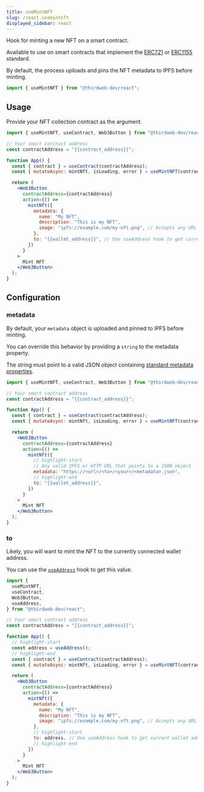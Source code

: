 ---
title: useMintNFT
slug: /react.usemintnft
displayed_sidebar: react
---


Hook for minting a new NFT on a smart contract.

Available to use on smart contracts that implement the [ERC721](/contractkit/interfaces/erc721)
or [ERC1155](/contractkit/interfaces/erc1155) standard.

By default, the process uploads and pins the NFT metadata to IPFS before minting.

```jsx
import { useMintNFT } from "@thirdweb-dev/react";
```

## Usage

Provide your NFT collection contract as the argument.

```jsx
import { useMintNFT, useContract, Web3Button } from "@thirdweb-dev/react";

// Your smart contract address
const contractAddress = "{{contract_address}}";

function App() {
  const { contract } = useContract(contractAddress);
  const { mutateAsync: mintNft, isLoading, error } = useMintNFT(contract);

  return (
    <Web3Button
      contractAddress={contractAddress}
      action={() =>
        mintNft({
          metadata: {
            name: "My NFT",
            description: "This is my NFT",
            image: "ipfs://example.com/my-nft.png", // Accepts any URL or File type
          },
          to: "{{wallet_address}}", // Use useAddress hook to get current wallet address
        })
      }
    >
      Mint NFT
    </Web3Button>
  );
}
```

## Configuration

### metadata

By default, your `metadata` object is uploaded and pinned to IPFS before minting.

You can override this behavior by providing a `string` to the metadata property.

The string must point to a valid JSON object containing [standard metadata properties](https://docs.opensea.io/docs/metadata-standards).

```jsx
import { useMintNFT, useContract, Web3Button } from "@thirdweb-dev/react";

// Your smart contract address
const contractAddress = "{{contract_address}}";

function App() {
  const { contract } = useContract(contractAddress);
  const { mutateAsync: mintNft, isLoading, error } = useMintNFT(contract);

  return (
    <Web3Button
      contractAddress={contractAddress}
      action={() =>
        mintNft({
          // highlight-start
          // Any valid IPFS or HTTP URL that points to a JSON object
          metadata: "https://<url>/<to>/<your>/<metadata>.json",
          // highlight-end
          to: "{{wallet_address}}",
        })
      }
    >
      Mint NFT
    </Web3Button>
  );
}
```

### to

Likely, you will want to mint the NFT to the currently connected wallet address.

You can use the [`useAddress`](/react/react.useAddress) hook to get this value.

```jsx
import {
  useMintNFT,
  useContract,
  Web3Button,
  useAddress,
} from "@thirdweb-dev/react";

// Your smart contract address
const contractAddress = "{{contract_address}}";

function App() {
  // highlight-start
  const address = useAddress();
  // highlight-end
  const { contract } = useContract(contractAddress);
  const { mutateAsync: mintNft, isLoading, error } = useMintNFT(contract);

  return (
    <Web3Button
      contractAddress={contractAddress}
      action={() =>
        mintNft({
          metadata: {
            name: "My NFT",
            description: "This is my NFT",
            image: "ipfs://example.com/my-nft.png", // Accepts any URL or File type
          },
          // highlight-start
          to: address, // Use useAddress hook to get current wallet address
          // highlight-end
        })
      }
    >
      Mint NFT
    </Web3Button>
  );
}
```
